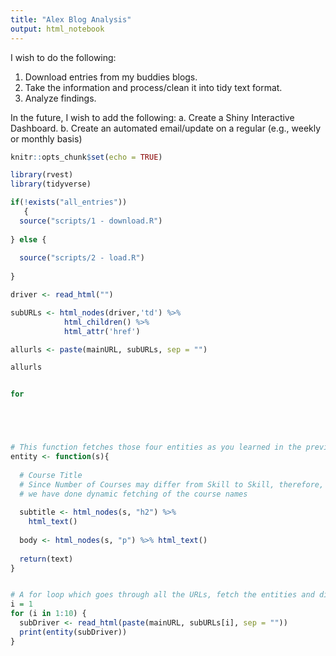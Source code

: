 ```yaml
---
title: "Alex Blog Analysis"
output: html_notebook
---
```


I wish to do the following:

1. Download entries from my buddies blogs.
2. Take the information and process/clean it into tidy text format.
3. Analyze findings.

In the future, I wish to add the following:
a. Create a Shiny Interactive Dashboard.
b. Create an automated email/update on a regular (e.g., weekly or monthly basis)

```r
knitr::opts_chunk$set(echo = TRUE)
```

```r
library(rvest)
library(tidyverse)
```

```r

if(!exists("all_entries"))
   {
  source("scripts/1 - download.R")
  
} else {
  
  source("scripts/2 - load.R")
  
}

```

```r


driver <- read_html("")

subURLs <- html_nodes(driver,'td') %>% 
            html_children() %>% 
            html_attr('href')

allurls <- paste(mainURL, subURLs, sep = "")

allurls


for





# This function fetches those four entities as you learned in the previous section of this guide
entity <- function(s){
  
  # Course Title
  # Since Number of Courses may differ from Skill to Skill, therefore,
  # we have done dynamic fetching of the course names
  
  subtitle <- html_nodes(s, "h2") %>%
    html_text() 
  
  body <- html_nodes(s, "p") %>% html_text()
  
  return(text)
}


# A for loop which goes through all the URLs, fetch the entities and display them on the screen 
i = 1
for (i in 1:10) {
  subDriver <- read_html(paste(mainURL, subURLs[i], sep = ""))
  print(entity(subDriver))
}


```
